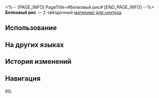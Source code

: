 <%-- [PAGE_INFO]
PageTitle=#Белковый рис#
[END_PAGE_INFO] --%>
{{Предмет Инфобокс
|id          = 181003
|Изображение = Предмет Белковый рис.png
|Тип         = Материал для синтеза
|Инвентарь   = Другие материалы
|Редкость    = 2
|Эффект      = 
|Описание    = Материал для синтеза уровня 2
|Источник1   = [[Зона хранения: Рейнджер пустоты: Захватчик и другие противники]]
|Источник2   = [[Разрушаемые предметы на космической станции «Герта»]]
|Источник3   = [[Владелец магазина]]
}}
{{Описание|Дар природы цивилизации, добрый друг человечества, спаситель жизни.<br />Мягкий, словно белок, и богатый протеином.<br /><br />''«Каждое зёрнышко - тяжёлая работа».''}}
'''Белковый рис''' — 2-звёздочный [[Материалы для синтеза|материал для синтеза]].

==Использование==
{{Используется в создании}}

==На других языках==
{{На других языках
|en   = Protein Rice
|zhs  = 蛋白米
|zht  = 蛋白米
|ja   = タンパク米
|ko   = 단백질 쌀
|es   = Arroz proteico
|fr   = Riz protéiné
|ru   = Белковый рис
|th   = Protein Rice
|vi   = Gạo Protein
|de   = Proteinreis
|id   = Protein Rice
|pt   = Arroz Proteico
}}

==История изменений==
{{История изменений|3.5}}

==Навигация==
{{Материалы синтеза Навбокс}}

[[en:]]